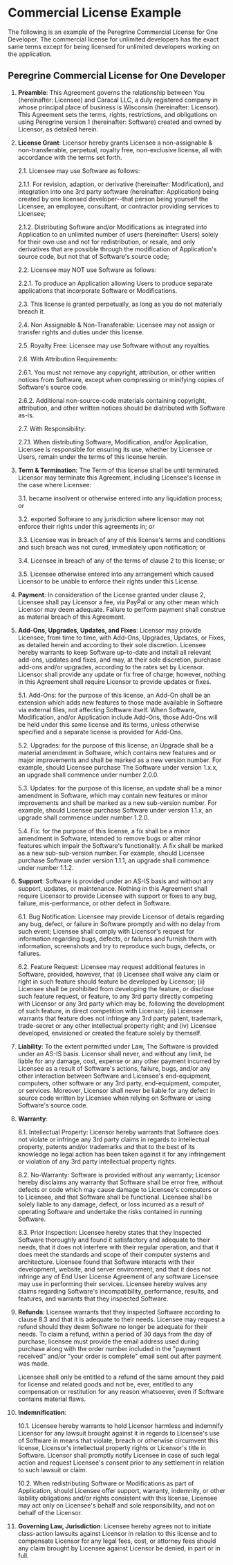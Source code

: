 
# Commercial License Example

The following is an example of the Peregrine Commercial License for One
Developer. The commercial license for unlimited developers has the exact same
terms except for being licensed for unlimited developers working on the
application.

## Peregrine Commercial License for One Developer

1. **Preamble**: This Agreement governs the relationship between You
   (hereinafter: Licensee) and Caracal LLC, a duly registered company in whose
   principal place of business is Wisconsin (hereinafter: Licensor). This
   Agreement sets the terms, rights, restrictions, and obligations on using
   Peregrine version 1 (hereinafter: Software) created and owned by Licensor,
   as detailed herein.

2. **License Grant**: Licensor hereby grants Licensee a non-assignable &
   non-transferable, perpetual, royalty free, non-exclusive license, all with
   accordance with the terms set forth.

   2.1. Licensee may use Software as follows:

   2.1.1. For revision, adaption, or derivative (hereinafter: Modification),
   and integration into one 3rd party software (hereinafter: Application)
   being created by one licensed developer--that person being yourself the
   Licensee, an employee, consultant, or contractor providing services to
   Licensee;

   2.1.2. Distributing Software and/or Modifications as integrated into
   Application to an unlimited number of users (hereinafter: Users) solely for
   their own use and not for redistribution, or resale, and only derivatives
   that are possible through the modification of Application's source code,
   but not that of Software's source code;

   2.2. Licensee may NOT use Software as follows:

   2.2.1. To produce an Application allowing Users to produce separate
   applications that incorporate Software or Modifications.

   2.3. This license is granted perpetually, as long as you do not materially
   breach it.

   2.4. Non Assignable & Non-Transferable: Licensee may not assign or transfer
   rights and duties under this license.

   2.5. Royalty Free: Licensee may use Software without any royalties.

   2.6. With Attribution Requirements:

   2.6.1. You must not remove any copyright, attribution, or other written
   notices from Software, except when compressing or minifying copies of
   Software's source code.

   2.6.2. Additional non-source-code materials containing copyright,
   attribution, and other written notices should be distributed with Software
   as-is.

   2.7. With Responsibility:

   2.7.1. When distributing Software, Modification, and/or Application,
   Licensee is responsible for ensuring its use, whether by Licensee or Users,
   remain under the terms of this license herein.

3. **Term & Termination**: The Term of this license shall be until terminated.
   Licensor may terminate this Agreement, including Licensee's license in the
   case where Licensee:

   3.1. became insolvent or otherwise entered into any liquidation process; or

   3.2. exported Software to any jurisdiction where licensor may not enforce
   their rights under this agreements in; or

   3.3. Licensee was in breach of any of this license's terms and conditions
   and such breach was not cured, immediately upon notification; or

   3.4. Licensee in breach of any of the terms of clause 2 to this license; or

   3.5. Licensee otherwise entered into any arrangement which caused Licensor
   to be unable to enforce their rights under this License.

4. **Payment**: In consideration of the License granted under clause 2,
   Licensee shall pay Licensor a fee, via PayPal or any other mean which
   Licensor may deem adequate. Failure to perform payment shall construe as
   material breach of this Agreement.

5. **Add-Ons, Upgrades, Updates, and Fixes**: Licensor may provide Licensee,
   from time to time, with Add-Ons, Upgrades, Updates, or Fixes, as detailed
   herein and according to their sole discretion. Licensee hereby warrants to
   keep Software up-to-date and install all relevant add-ons, updates and
   fixes, and may, at their sole discretion, purchase add-ons and/or upgrades,
   according to the rates set by Licensor. Licensor shall provide any update or
   fix free of charge; however, nothing in this Agreement shall require
   Licensor to provide updates or fixes.

   5.1. Add-Ons: for the purpose of this license, an Add-On shall be an
   extension which adds new features to those made available in Software via
   external files, not affecting Software itself. When Software, Modification,
   and/or Application include Add-Ons, those Add-Ons will be held under this
   same license and its terms, unless otherwise specified and a separate
   license is provided for Add-Ons.

   5.2. Upgrades: for the purpose of this license, an Upgrade shall be a
   material amendment in Software, which contains new features and or major
   improvements and shall be marked as a new version number. For example,
   should Licensee purchase The Software under version 1.x.x, an upgrade shall
   commence under number 2.0.0.

   5.3. Updates: for the purpose of this license, an update shall be a minor
   amendment in Software, which may contain new features or minor improvements
   and shall be marked as a new sub-version number. For example, should
   Licensee purchase Software under version 1.1.x, an upgrade shall commence
   under number 1.2.0.

   5.4. Fix: for the purpose of this license, a fix shall be a minor amendment
   in Software, intended to remove bugs or alter minor features which impair
   the Software's functionality. A fix shall be marked as a new
   sub-sub-version number. For example, should Licensee purchase Software
   under version 1.1.1, an upgrade shall commence under number 1.1.2.

6. **Support**: Software is provided under an AS-IS basis and without any
   support, updates, or maintenance. Nothing in this Agreement shall require
   Licensor to provide Licensee with support or fixes to any bug, failure,
   mis-performance, or other defect in Software.

   6.1. Bug Notification: Licensee may provide Licensor of details regarding
   any bug, defect, or failure in Software promptly and with no delay from
   such event; Licensee shall comply with Licensor's request for information
   regarding bugs, defects, or failures and furnish them with information,
   screenshots and try to reproduce such bugs, defects, or failures.

   6.2. Feature Request: Licensee may request additional features in Software,
   provided, however, that (i) Licensee shall waive any claim or right in such
   feature should feature be developed by Licensor; (ii) Licensee shall be
   prohibited from developing the feature, or disclose such feature request,
   or feature, to any 3rd party directly competing with Licensor or any 3rd
   party which may be, following the development of such feature, in direct
   competition with Licensor; (iii) Licensee warrants that feature does not
   infringe any 3rd party patent, trademark, trade-secret or any other
   intellectual property right; and (iv) Licensee developed, envisioned or
   created the feature solely by themself.

7. **Liability**: To the extent permitted under Law, The Software is provided
   under an AS-IS basis. Licensor shall never, and without any limit, be liable
   for any damage, cost, expense or any other payment incurred by Licensee as a
   result of Software's actions, failure, bugs, and/or any other interaction
   between Software and Licensee's end-equipment, computers, other software or
   any 3rd party, end-equipment, computer, or services. Moreover, Licensor
   shall never be liable for any defect in source code written by Licensee when
   relying on Software or using Software's source code.

8. **Warranty**:

   8.1. Intellectual Property: Licensor hereby warrants that Software does not
   violate or infringe any 3rd party claims in regards to intellectual
   property, patents and/or trademarks and that to the best of its knowledge
   no legal action has been taken against it for any infringement or violation
   of any 3rd party intellectual property rights.

   8.2. No-Warranty: Software is provided without any warranty; Licensor
   hereby disclaims any warranty that Software shall be error free, without
   defects or code which may cause damage to Licensee's computers or to
   Licensee, and that Software shall be functional. Licensee shall be solely
   liable to any damage, defect, or loss incurred as a result of operating
   Software and undertake the risks contained in running Software.

   8.3. Prior Inspection: Licensee hereby states that they inspected Software
   thoroughly and found it satisfactory and adequate to their needs, that it
   does not interfere with their regular operation, and that it does meet the
   standards and scope of their computer systems and architecture. Licensee
   found that Software interacts with their development, website, and server
   environment, and that it does not infringe any of End User License
   Agreement of any software Licensee may use in performing their services.
   Licensee hereby waives any claims regarding Software's incompatibility,
   performance, results, and features, and warrants that they inspected
   Software.

9. **Refunds**: Licensee warrants that they inspected Software according to
   clause 8.3 and that it is adequate to their needs. Licensee may request a
   refund should they deem Software no longer be adequate for their needs. To
   claim a refund, within a period of 30 days from the day of purchase,
   licensee must provide the email address used during purchase along with the
   order number included in the "payment received" and/or "your order is
   complete" email sent out after payment was made.

   Licensee shall only be entitled to a refund of the same amount they paid
   for license and related goods and not be, ever, entitled to any
   compensation or restitution for any reason whatsoever, even if Software
   contains material flaws.

10. **Indemnification**:

    10.1. Licensee hereby warrants to hold Licensor harmless and indemnify
    Licensor for any lawsuit brought against it in regards to Licensee's use of
    Software in means that violate, breach or otherwise circumvent this
    license, Licensor's intellectual property rights or Licensor's title in
    Software. Licensor shall promptly notify Licensee in case of such legal
    action and request Licensee's consent prior to any settlement in relation
    to such lawsuit or claim.

    10.2. When redistributing Software or Modifications as part of Application,
    should Licensee offer support, warranty, indemnity, or other liability
    obligations and/or rights consistent with this license, Licensee may act
    only on Licensee's behalf and sole responsibility, and not on behalf of the
    Licensor.

11. **Governing Law, Jurisdiction**: Licensee hereby agrees not to initiate
    class-action lawsuits against Licensor in relation to this license and to
    compensate Licensor for any legal fees, cost, or attorney fees should any
    claim brought by Licensee against Licensor be denied, in part or in full.

